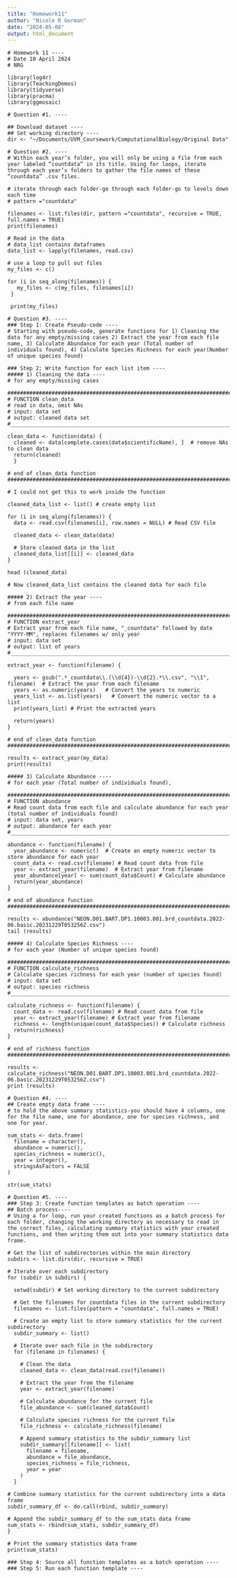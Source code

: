 ```yaml
---
title: "Homework11"
author: "Nicole R Gorman"
date: "2024-05-08"
output: html_document
---
```


```
# Homework 11 ----
# Date 10 April 2024
# NRG

library(log4r)
library(TeachingDemos)
library(tidyverse)
library(pracma)
library(ggmosaic)

# Question #1. ----

## Download dataset ----
## Set working directory ----
dir <- "~/Documents/UVM_Coursework/ComputationalBiology/Original Data"

# Question #2. ----
# Within each year’s folder, you will only be using a file from each year labeled “countdata” in its title. Using for loops, iterate through each year’s folders to gather the file names of these “countdata” .csv files.

# iterate through each folder-go through each folder-go to levels down each time 
# pattern ="countdata"

filenames <- list.files(dir, pattern ="countdata", recursive = TRUE, full.names = TRUE) 
print(filenames)

# Read in the data
# data_list contains dataframes
data_list <- lapply(filenames, read.csv) 

# use a loop to pull out files
my_files <- c()

for (i in seq_along(filenames)) {
   my_files <- c(my_files, filenames[i])
 }
 
 print(my_files)

# Question #3. ----
### Step 1: Create Pseudo-code ----
# Starting with pseudo-code, generate functions for 1) Cleaning the data for any empty/missing cases 2) Extract the year from each file name, 3) Calculate Abundance for each year (Total number of individuals found), 4) Calculate Species Richness for each year(Number of unique species found)

### Step 2: Write function for each list item ----
##### 1) Cleaning the data ----
# for any empty/missing cases 

##########################################################################
# FUNCTION clean_data
# read in data, omit NAs
# input: data set 
# output: cleaned data set 
#__________________________________________________________________________

clean_data <- function(data) {
  cleaned <- data[complete.cases(data$scientificName), ]  # remove NAs to clean data
  return(cleaned)
  }

# end of clean_data function
##########################################################################

# I could not get this to work inside the function

cleaned_data_list <- list() # create empty list

for (i in seq_along(filenames)) {
  data <- read.csv(filenames[i], row.names = NULL) # Read CSV file
  
  cleaned_data <- clean_data(data) 
  
  # Store cleaned data in the list
  cleaned_data_list[[i]] <- cleaned_data
}

head (cleaned_data)

# Now cleaned_data_list contains the cleaned data for each file

##### 2) Extract the year ----
# from each file name

##########################################################################
# FUNCTION extract_year
# Extract year from each file name, "_countdata" followed by date "YYYY-MM", replaces filenames w/ only year
# input: data set 
# output: list of years
#__________________________________________________________________________

extract_year <- function(filename) {
 
  years <- gsub(".*_countdata\\.(\\d{4})-\\d{2}.*\\.csv", "\\1", filename)  # Extract the year from each filename
  years <- as.numeric(years)   # Convert the years to numeric
  years_list <- as.list(years)   # Convert the numeric vector to a list
  print(years_list) # Print the extracted years
  
  return(years)
}

# end of clean_data function
##########################################################################

results <- extract_year(my_data)
print(results)

##### 3) Calculate Abundance ----
# for each year (Total number of individuals found), 

##########################################################################
# FUNCTION abundance
# Read count data from each file and calculate abundance for each year (total number of individuals found)
# input: data set, years 
# output: abundance for each year
#__________________________________________________________________________

abundance <- function(filename) {
  year_abundance <- numeric()  # Create an empty numeric vector to store abundance for each year
  count_data <- read.csv(filename) # Read count data from file
  year <- extract_year(filename)  # Extract year from filename
  year_abundance[year] <- sum(count_data$Count) # Calculate abundance
  return(year_abundance)
}

# end of abundance function
##########################################################################

results <- abundance("NEON.D01.BART.DP1.10003.001.brd_countdata.2022-06.basic.20231229T053256Z.csv")
tail (results)

##### 4) Calculate Species Richness ----
# for each year (Number of unique species found)

##########################################################################
# FUNCTION calculate_richness
# Calculate species richness for each year (number of species found)
# input: data set 
# output: species richness
#__________________________________________________________________________

calculate_richness <- function(filename) {
  count_data <- read.csv(filename) # Read count data from file
  year <- extract_year(filename) # Extract year from filename
  richness <- length(unique(count_data$Species)) # Calculate richness
  return(richness)
}

# end of richness function
##########################################################################

results <- calculate_richness("NEON.D01.BART.DP1.10003.001.brd_countdata.2022-06.basic.20231229T053256Z.csv")
print (results)

# Question #4. ----
## Create empty data frame ----
# to hold the above summary statistics-you should have 4 columns, one for the file name, one for abundance, one for species richness, and one for year.

sum_stats <- data.frame(
  filename = character(),
  abundance = numeric(),
  species_richness = numeric(),
  year = integer(),
  stringsAsFactors = FALSE
)

str(sum_stats)

# Question #5. ----
### Step 3: Create function templates as batch operation ----
## Batch process----
# Using a for loop, run your created functions as a batch process for each folder, changing the working directory as necessary to read in the correct files, calculating summary statistics with your created functions, and then writing them out into your summary statistics data frame.

# Get the list of subdirectories within the main directory
subdirs <- list.dirs(dir, recursive = TRUE)

# Iterate over each subdirectory
for (subdir in subdirs) {
  
  setwd(subdir) # Set working directory to the current subdirectory
  
  # Get the filenames for countdata files in the current subdirectory
  filenames <- list.files(pattern = "countdata", full.names = TRUE)
  
  # Create an empty list to store summary statistics for the current subdirectory
  subdir_summary <- list()
  
  # Iterate over each file in the subdirectory
  for (filename in filenames) {
  
    # Clean the data
    cleaned_data <- clean_data(read.csv(filename))
    
    # Extract the year from the filename
    year <- extract_year(filename)
    
    # Calculate abundance for the current file
    file_abundance <- sum(cleaned_data$Count)
    
    # Calculate species richness for the current file
    file_richness <- calculate_richness(filename)
    
    # Append summary statistics to the subdir_summary list
    subdir_summary[[filename]] <- list(
      filename = filename,
      abundance = file_abundance,
      species_richness = file_richness,
      year = year
    )
  }
  
# Combine summary statistics for the current subdirectory into a data frame
subdir_summary_df <- do.call(rbind, subdir_summary)
  
# Append the subdir_summary_df to the sum_stats data frame
sum_stats <- rbind(sum_stats, subdir_summary_df)
}

# Print the summary statistics data frame
print(sum_stats)

### Step 4: Source all function templates as a batch operation ----
### Step 5: Run each function template ----
```
